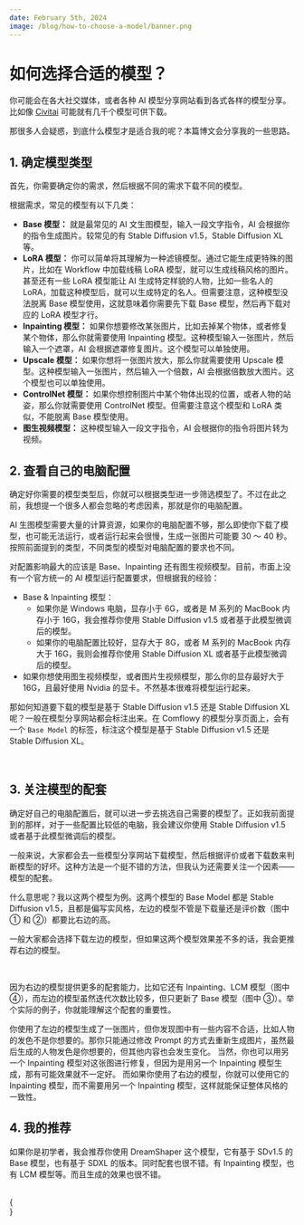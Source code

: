 ```yaml
---
date: February 5th, 2024
image: /blog/how-to-choose-a-model/banner.png
---
```



# 如何选择合适的模型？

你可能会在各大社交媒体，或者各种 AI 模型分享网站看到各式各样的模型分享。比如像 [Civitai](https://civitai.com/) 可能就有几千个模型可供下载。

那很多人会疑惑，到底什么模型才是适合我的呢？本篇博文会分享我的一些思路。

## 1. 确定模型类型

首先，你需要确定你的需求，然后根据不同的需求下载不同的模型。

根据需求，常见的模型有以下几类：
- **Base 模型：** 就是最常见的 AI 文生图模型，输入一段文字指令，AI 会根据你的指令生成图片。较常见的有 Stable Diffusion v1.5，Stable Diffusion XL 等。
- **LoRA 模型：** 你可以简单将其理解为一种滤镜模型。通过它能生成更特殊的图片，比如在 Workflow 中加载线稿 LoRA 模型，就可以生成线稿风格的图片。甚至还有一些 LoRA 模型能让 AI 生成特定样貌的人物，比如一些名人的 LoRA，加载这种模型后，就可以生成特定的名人。但需要注意，这种模型没法脱离 Base 模型使用，这就意味着你需要先下载 Base 模型，然后再下载对应的 LoRA 模型才行。
- **Inpainting 模型：** 如果你想要修改某张图片，比如去掉某个物体，或者修复某个物体，那么你就需要使用 Inpainting 模型。这种模型输入一张图片，然后输入一个遮罩，AI 会根据遮罩修复图片。这个模型可以单独使用。
- **Upscale 模型：** 如果你想将一张图片放大，那么你就需要使用 Upscale 模型。这种模型输入一张图片，然后输入一个倍数，AI 会根据倍数放大图片。这个模型也可以单独使用。
- **ControlNet 模型：** 如果你想控制图片中某个物体出现的位置，或者人物的站姿，那么你就需要使用 ControlNet 模型。但需要注意这个模型和 LoRA 类似，不能脱离 Base 模型使用。
- **图生视频模型：** 这种模型输入一段文字指令，AI 会根据你的指令将图片转为视频。

## 2. 查看自己的电脑配置

确定好你需要的模型类型后，你就可以根据类型进一步筛选模型了。不过在此之前，我想提一个很多人都会忽略的考虑因素，那就是你的电脑配置。

AI 生图模型需要大量的计算资源，如果你的电脑配置不够，那么即使你下载了模型，也可能无法运行，或者运行起来会很慢，生成一张图片可能要 30 ～ 40 秒。按照前面提到的类型，不同类型的模型对电脑配置的要求也不同。

对配置影响最大的应该是 Base、Inpainting 还有图生视频模型。目前，市面上没有一个官方统一的 AI 模型运行配置要求，但根据我的经验：

- Base & Inpainting 模型： 
  - 如果你是 Windows 电脑，显存小于 6G，或者是 M 系列的 MacBook 内存小于 16G，我会推荐你使用 Stable Diffusion v1.5 或者基于此模型微调后的模型。
  - 如果你的电脑配置比较好，显存大于 8G，或者 M 系列的 MacBook 内存大于 16G，我则会推荐你使用 Stable Diffusion XL 或者基于此模型微调后的模型。
- 如果你想使用图生视频模型，或者图片生视频模型，那么你的显存最好大于 16G，且最好使用 Nvidia 的显卡。不然基本很难将模型运行起来。

那如何知道要下载的模型是基于 Stable Diffusion v1.5 还是 Stable Diffusion XL 呢？一般在模型分享网站都会标注出来。在 Comflowy 的模型分享页面上，会有一个 `Base Model` 的标签，标注这个模型是基于 Stable Diffusion v1.5 还是 Stable Diffusion XL。

<br/>
<PhotoProvider>
  <PhotoView src="/blog/how-to-choose-a-model/001.png">
    <img src="/blog/how-to-choose-a-model/001.png" alt="" className='rounded-lg'/>
  </PhotoView>
</PhotoProvider>

## 3. 关注模型的配套

确定好自己的电脑配置后，就可以进一步去挑选自己需要的模型了。正如我前面提到的那样，对于一些配置比较低的电脑，我会建议你使用 Stable Diffusion v1.5 或者基于此模型微调后的模型。

一般来说，大家都会去一些模型分享网站下载模型，然后根据评价或者下载数来判断模型的好坏。这种方法是一个挺不错的方法，但我认为还需要关注一个因素——模型的配套。

什么意思呢？我以这两个模型为例。这两个模型的 Base Model 都是 Stable Diffusion v1.5，且都是偏写实风格，左边的模型不管是下载量还是评价数（图中 ① 和 ②）都要比右边的高。

一般大家都会选择下载左边的模型，但如果这两个模型效果差不多的话，我会更推荐右边的模型。

<br/>
<PhotoProvider>
  <PhotoView src="/blog/how-to-choose-a-model/002.png">
    <img src="/blog/how-to-choose-a-model/002.png" alt="" className='rounded-lg'/>
  </PhotoView>
</PhotoProvider>

因为右边的模型提供更多的配套能力，比如它还有 Inpainting、LCM 模型（图中 ④），而左边的模型虽然迭代次数比较多，但只更新了 Base 模型（图中 ③）。举个实际的例子，你就能理解这个配套的重要性。

你使用了左边的模型生成了一张图片，但你发现图中有一些内容不合适，比如人物的发色不是你想要的。那你只能通过修改 Prompt 的方式去重新生成图片，虽然最后生成的人物发色是你想要的，但其他内容也会发生变化。
当然，你也可以用另一个 Inpainting 模型对这张图进行修复，但因为是用另一个 Inpainting 模型生成，那有可能效果就不一定好。
而如果你使用了右边的模型，你就可以使用它的 Inpainting 模型，而不需要用另一个 Inpainting 模型，这样就能保证整体风格的一致性。

## 4. 我的推荐

如果你是初学者，我会推荐你使用 DreamShaper 这个模型，它有基于 SDv1.5 的 Base 模型，也有基于 SDXL 的版本。同时配套也很不错。有 Inpainting 模型，也有 LCM 模型等。而且生成的效果也很不错。

<br/>
{
  <div className="flex flex-wrap justify-start gap-4">
    <Cards 
      image={"/model/dream-shaper/banner.png"}
      title={"DreamShaper V8.0"}
      href={"/model/dream-shaper-v-8"}
      tag={"Checkpoint"}
    />
    <Cards 
      image={"/model/dream-shaper-xl/banner.png"}
      title={"DreamShaper XL"}
      href={"/model/dream-shaper-xl"}
      tag={"Checkpoint"}
    />
  </div>
}

<Subscribe />
